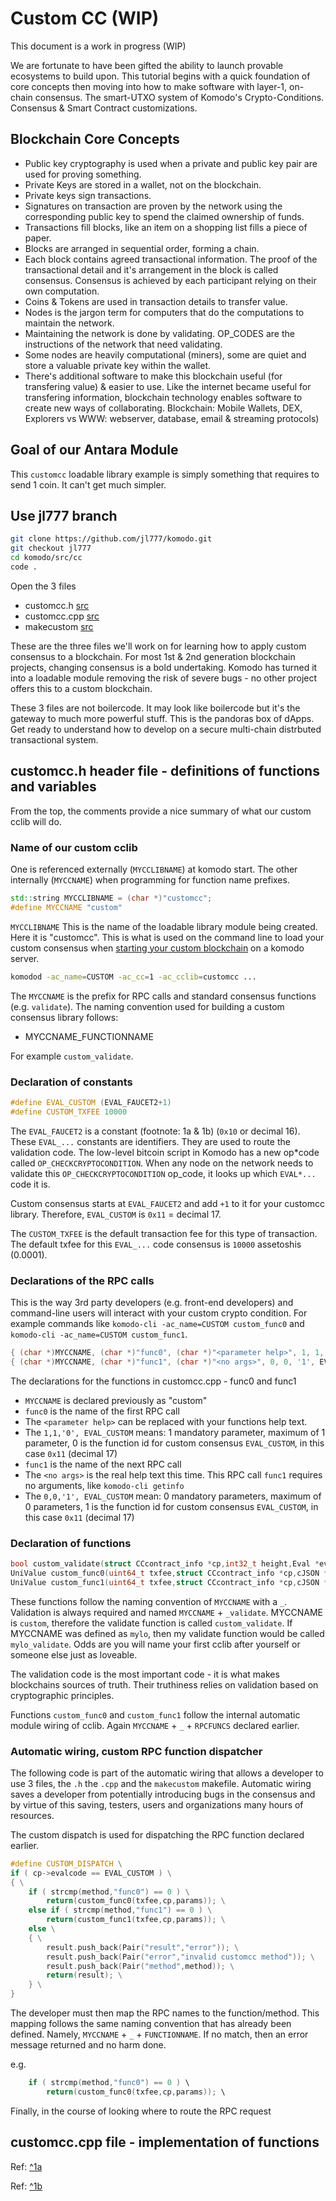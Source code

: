 
# Custom CC (WIP)

This document is a work in progress (WIP)

We are fortunate to have been gifted the ability to launch provable ecosystems to build upon. This tutorial begins with a quick foundation of core concepts then moving into how to make software with layer-1, on-chain consensus. The smart-UTXO system of Komodo's Crypto-Conditions. Consensus & Smart Contract customizations.

## Blockchain Core Concepts

- Public key cryptography is used when a private and public key pair are used for proving something.
- Private Keys are stored in a wallet, not on the blockchain.
- Private keys sign transactions.
- Signatures on transaction are proven by the network using the corresponding public key to spend the claimed ownership of funds.
- Transactions fill blocks, like an item on a shopping list fills a piece of paper.
- Blocks are arranged in sequential order, forming a chain.
- Each block contains agreed transactional information. The proof of the transactional detail and it's arrangement in the block is called consensus. Consensus is achieved by each participant relying on their own computation.
- Coins & Tokens are used in transaction details to transfer value.
- Nodes is the jargon term for computers that do the computations to maintain the network.
- Maintaining the network is done by validating. OP_CODES are the instructions of the network that need validating.
- Some nodes are heavily computational (miners), some are quiet and store a valuable private key within the wallet.
- There's additional software to make this blockchain useful (for transfering value) & easier to use. Like the internet became useful for transfering information, blockchain technology enables software to create new ways of collaborating. Blockchain: Mobile Wallets, DEX, Explorers vs WWW: webserver, database, email & streaming protocols)

## Goal of our Antara Module

This `customcc` loadable library example is simply something that requires to send 1 coin. It can't get much simpler.

## Use jl777 branch

```bash
git clone https://github.com/jl777/komodo.git
git checkout jl777
cd komodo/src/cc
code .
```

Open the 3 files

- customcc.h [src](https://github.com/jl777/komodo/blob/jl777/src/cc/customcc.h)
- customcc.cpp [src](https://github.com/jl777/komodo/blob/jl777/src/cc/customcc.cpp)
- makecustom [src](https://github.com/jl777/komodo/blob/jl777/src/cc/makecustom)

These are the three files we'll work on for learning how to apply custom consensus to a blockchain. For most 1st & 2nd generation blockchain projects, changing consensus is a bold undertaking. Komodo has turned it into a loadable module removing the risk of severe bugs - no other project offers this to a custom blockchain.

These 3 files are not boilercode. It may look like boilercode but it's the gateway to much more powerful stuff. This is the pandoras box of dApps. Get ready to understand how to develop on a secure multi-chain distrbuted transactional system.

## customcc.h header file - definitions of functions and variables

From the top, the comments provide a nice summary of what our custom cclib will do.

### Name of our custom cclib

One is referenced externally (`MYCCLIBNAME`) at komodo start. The other internally (`MYCCNAME`) when programming for function name prefixes.

```cpp
std::string MYCCLIBNAME = (char *)"customcc";
#define MYCCNAME "custom"
```

`MYCCLIBNAME` This is the name of the loadable library module being created. Here it is "customcc". This is what is used on the command line to load your custom consensus when [starting your custom blockchain](/installations/creating-asset-chains.html) on a komodo server.

```bash
komodod -ac_name=CUSTOM -ac_cc=1 -ac_cclib=customcc ...
```

The `MYCCNAME` is the prefix for RPC calls and standard consensus functions (e.g. `validate`).
The naming convention used for building a custom consensus library follows:

- MYCCNAME_FUNCTIONNAME

For example `custom_validate`.

### Declaration of constants

```cpp
#define EVAL_CUSTOM (EVAL_FAUCET2+1)
#define CUSTOM_TXFEE 10000
```

The `EVAL_FAUCET2` is a constant (footnote: 1a & 1b) (`0x10` or decimal 16). These `EVAL_...` constants are identifiers. They are used to route the validation code. The low-level bitcoin script in Komodo has a new op*code called `OP_CHECKCRYPTOCONDITION`. When any node on the network needs to validate this `OP_CHECKCRYPTOCONDITION` op_code, it looks up which `EVAL*...` code it is.

Custom consensus starts at `EVAL_FAUCET2` and add `+1` to it for your customcc library. Therefore, `EVAL_CUSTOM` is `0x11` = decimal 17.

The `CUSTOM_TXFEE` is the default transaction fee for this type of transaction. The default txfee for this `EVAL_...` code consensus is `10000` assetoshis (0.0001).

### Declarations of the RPC calls

This is the way 3rd party developers (e.g. front-end developers) and command-line users will interact with your custom crypto condition. For example commands like `komodo-cli -ac_name=CUSTOM custom_func0` and `komodo-cli -ac_name=CUSTOM custom_func1`.

```cpp
{ (char *)MYCCNAME, (char *)"func0", (char *)"<parameter help>", 1, 1, '0', EVAL_CUSTOM },
{ (char *)MYCCNAME, (char *)"func1", (char *)"<no args>", 0, 0, '1', EVAL_CUSTOM },
```

The declarations for the functions in customcc.cpp - func0 and func1

- `MYCCNAME` is declared previously as "custom"
- `func0` is the name of the first RPC call
- The `<parameter help>` can be replaced with your functions help text.
- The `1,1,'0', EVAL_CUSTOM` means: 1 mandatory parameter, maximum of 1 parameter, 0 is the function id for custom consensus `EVAL_CUSTOM`, in this case `0x11` (decimal 17)
- `func1` is the name of the next RPC call
- The `<no args>` is the real help text this time. This RPC call `func1` requires no arguments, like `komodo-cli getinfo`
- The `0,0,'1', EVAL_CUSTOM` mean: 0 mandatory parameters, maximum of 0 parameters, 1 is the function id for custom consensus `EVAL_CUSTOM`, in this case `0x11` (decimal 17)

### Declaration of functions

```cpp
bool custom_validate(struct CCcontract_info *cp,int32_t height,Eval *eval,const CTransaction tx);
UniValue custom_func0(uint64_t txfee,struct CCcontract_info *cp,cJSON *params);
UniValue custom_func1(uint64_t txfee,struct CCcontract_info *cp,cJSON *params);
```

These functions follow the naming convention of `MYCCNAME` with a `_`. Validation is always required and named `MYCCNAME` + `_validate`. MYCCNAME is `custom`, therefore the validate function is called `custom_validate`. If MYCCNAME was defined as `mylo`, then my validate function would be called `mylo_validate`. Odds are you will name your first cclib after yourself or someone else just as loveable.

The validation code is the most important code - it is what makes blockchains sources of truth. Their truthiness relies on validation based on cryptographic principles.

Functions `custom_func0` and `custom_func1` follow the internal automatic module wiring of cclib. Again `MYCCNAME` + `_` + `RPCFUNCS` declared earlier.

### Automatic wiring, custom RPC function dispatcher

The following code is part of the automatic wiring that allows a developer to use 3 files, the `.h` the `.cpp` and the `makecustom` makefile. Automatic wiring saves a developer from potentially introducing bugs in the consensus and by virtue of this saving, testers, users and organizations many hours of resources.

The custom dispatch is used for dispatching the RPC function declared earlier.

```cpp
#define CUSTOM_DISPATCH \
if ( cp->evalcode == EVAL_CUSTOM ) \
{ \
    if ( strcmp(method,"func0") == 0 ) \
        return(custom_func0(txfee,cp,params)); \
    else if ( strcmp(method,"func1") == 0 ) \
        return(custom_func1(txfee,cp,params)); \
    else \
    { \
        result.push_back(Pair("result","error")); \
        result.push_back(Pair("error","invalid customcc method")); \
        result.push_back(Pair("method",method)); \
        return(result); \
    } \
}
```

The developer must then map the RPC names to the function/method. This mapping follows the same naming convention that has already been defined. Namely, `MYCCNAME` + `_` + `FUNCTIONNAME`. If no match, then an error message returned and no harm done.

e.g.

```cpp
    if ( strcmp(method,"func0") == 0 ) \
        return(custom_func0(txfee,cp,params)); \
```

Finally, in the course of looking where to route the RPC request

## customcc.cpp file - implementation of functions

Ref: [^1a](https://github.com/jl777/komodo/blob/jl777/src/cc/eval.h#L63)

Ref: [^1b](https://github.com/jl777/komodo/blob/jl777/src/cc/cclib.cpp#L31)
